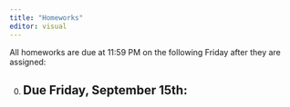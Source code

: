 ```yaml
---
title: "Homeworks"
editor: visual
---
```


All homeworks are due at 11:59 PM on the following Friday after they are assigned:

0.  Due Friday, September 15th:
    -   

